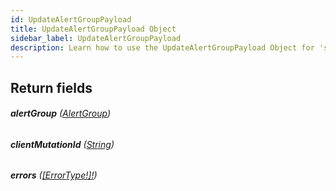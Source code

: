 ```yaml
---
id: UpdateAlertGroupPayload
title: UpdateAlertGroupPayload Object
sidebar_label: UpdateAlertGroupPayload
description: Learn how to use the UpdateAlertGroupPayload Object for 's API.
---
```


## Return fields

###### <b>alertGroup</b> ([AlertGroup](api/schema/object/AlertGroup.mdx))

###### <b>clientMutationId</b> ([String](api/schema/scalar/String.mdx))

###### <b>errors</b> ([[ErrorType!]!](api/schema/object/ErrorType.mdx))
